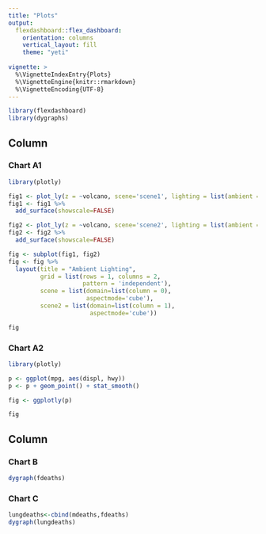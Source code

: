 ```yaml
---
title: "Plots"
output: 
  flexdashboard::flex_dashboard:
    orientation: columns
    vertical_layout: fill
    theme: "yeti"
    
vignette: >
  %\VignetteIndexEntry{Plots}
  %\VignetteEngine{knitr::rmarkdown}
  %\VignetteEncoding{UTF-8}
---
```


```r
library(flexdashboard)
library(dygraphs)
```

Column {data-width=650 .tabset .tabset-fade}
-----------------------------------------------------------------------

### Chart A1

```r
library(plotly)

fig1 <- plot_ly(z = ~volcano, scene='scene1', lighting = list(ambient = 0.2)) 
fig1 <- fig1 %>%
  add_surface(showscale=FALSE)

fig2 <- plot_ly(z = ~volcano, scene='scene2', lighting = list(ambient = 0.9)) 
fig2 <- fig2 %>%
  add_surface(showscale=FALSE)

fig <- subplot(fig1, fig2) 
fig <- fig %>%
  layout(title = "Ambient Lighting",
         grid = list(rows = 1, columns = 2,
                     pattern = 'independent'),
         scene = list(domain=list(column = 0),
                      aspectmode='cube'),
         scene2 = list(domain=list(column = 1),
                       aspectmode='cube'))

fig

```

### Chart A2

```r
library(plotly)

p <- ggplot(mpg, aes(displ, hwy))
p <- p + geom_point() + stat_smooth()

fig <- ggplotly(p)

fig
```



Column {data-width=350}
-----------------------------------------------------------------------

### Chart B

```r
dygraph(fdeaths)
```

### Chart C

```r
lungdeaths<-cbind(mdeaths,fdeaths)
dygraph(lungdeaths)
```

